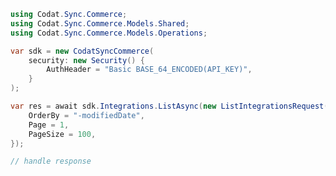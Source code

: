 ```csharp List.cs
using Codat.Sync.Commerce;
using Codat.Sync.Commerce.Models.Shared;
using Codat.Sync.Commerce.Models.Operations;

var sdk = new CodatSyncCommerce(
    security: new Security() {
        AuthHeader = "Basic BASE_64_ENCODED(API_KEY)",
    }
);

var res = await sdk.Integrations.ListAsync(new ListIntegrationsRequest() {
    OrderBy = "-modifiedDate",
    Page = 1,
    PageSize = 100,
});

// handle response
```
